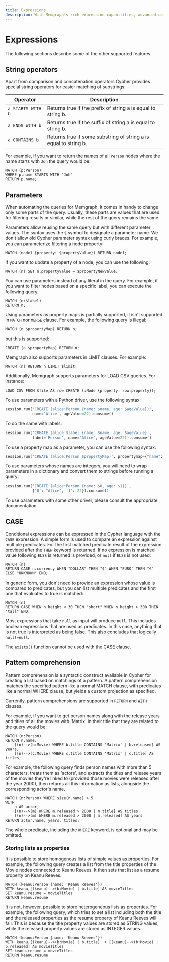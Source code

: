 ```yaml
---
title: Expressions
description: With Memgraph's rich expression capabilities, advanced computations and data processing are at your fingertips. Explore our extensive documentation and other resources for more.
---
```


# Expressions

The following sections describe some of the other supported features.

## String operators

Apart from comparison and concatenation operators Cypher provides special
string operators for easier matching of substrings:

| Operator          | Description                                                      |
| ----------------- | ---------------------------------------------------------------- |
| `a STARTS WITH b` | Returns true if the prefix of string a is equal to string b.     |
| `a ENDS WITH b`   | Returns true if the suffix of string a is equal to string b.     |
| `a CONTAINS b`    | Returns true if some substring of string a is equal to string b. |

For example, if you want to return the names of all `Person` nodes where the name starts with `Joh` the query would be:

```cypher
MATCH (p:Person)
WHERE p.name STARTS WITH 'Joh'
RETURN p.name;
```

## Parameters

When automating the queries for Memgraph, it comes in handy to change only some
parts of the query. Usually, these parts are values that are used for filtering
results or similar, while the rest of the query remains the same.

Parameters allow reusing the same query but with different parameter values. The
syntax uses the `$` symbol to designate a parameter name. We don't allow old
Cypher parameter syntax using curly braces. For example, you can parameterize
filtering a node property:

```cypher
MATCH (node1 {property: $propertyValue}) RETURN node1;
```

If you want to update a property of a node, you can use the following:

```cypher
MATCH (n) SET n.propertyValue = $propertyNewValue;
```

You can use parameters instead of any literal in the query. For example, if you want to filter nodes based on a specific label, you can execute the following query:

```cypher
MATCH (n:$label)
RETURN n;
```

Using parameters as property maps is partially supported, it isn't supported in `MATCH` nor `MERGE`
clause. For example, the following query is illegal:

```cypher
MATCH (n $propertyMap) RETURN n;
```

but this is supported:

```cypher
CREATE (n $propertyMap) RETURN n;
```

Memgraph also supports parameters in LIMIT clauses. For example:
```cypher
MATCH (n) RETURN n LIMIT $limit;
```

Additionally, Memgraph supports parameters for LOAD CSV queries. For instance:

```cypher
LOAD CSV FROM $file AS row CREATE (:Node {property: row.property});
```

To use parameters with a Python driver, use the following syntax:

```python
session.run('CREATE (alice:Person {name: $name, age: $ageValue})',
            name='Alice', ageValue=22).consume()
```

To do the same with labels:

```python
session.run('CREATE (alice:$label {name: $name, age: $ageValue}',
            label='Person', name='Alice', ageValue=22)).consume()
```

To use a property map as a parameter, you can use the following syntax:

```python
session.run('CREATE (alice:Person $propertyMap)', propertymap={"name": "Alice"}).consume()
```

To use parameters whose names are integers, you will need to wrap parameters in
a dictionary and convert them to strings before running a query:

```python
session.run('CREATE (alice:Person {name: $0, age: $1})',
            {'0': "Alice", '1': 22}).consume()
```

To use parameters with some other driver, please consult the appropriate
documentation.

## CASE

Conditional expressions can be expressed in the Cypher language with the `CASE`
expression. A simple form is used to compare an expression against multiple
predicates. For the first matched predicate result of the expression provided
after the `THEN` keyword is returned. If no expression is matched value
following `ELSE` is returned is provided, or `null` if `ELSE` is not used:

```cypher
MATCH (n)
RETURN CASE n.currency WHEN "DOLLAR" THEN "$" WHEN "EURO" THEN "€" ELSE "UNKNOWN" END;
```

In generic form, you don't need to provide an expression whose value is compared
to predicates, but you can list multiple predicates and the first one that
evaluates to true is matched:

```cypher
MATCH (n)
RETURN CASE WHEN n.height < 30 THEN "short" WHEN n.height > 300 THEN "tall" END;
```

Most expressions that take `null` as input will produce `null`. This includes boolean expressions that are used as
predicates. In this case, anything that is not true is interpreted as being false. This also concludes that logically `null!=null`.

The [`exists()`](/querying/functions#pattern-functions) function cannot be used with the CASE clause.

## Pattern comprehension

Pattern comprehension is a syntactic construct available in Cypher for creating a list based on matchings of a pattern.
A pattern comprehension matches the specified pattern like a normal MATCH clause, with predicates like a normal WHERE clause,
but yields a custom projection as specified.

Currently, pattern comprehensions are supported in `RETURN` and `WITH` clauses.

For example, if you want to get person names along with the release years and titles of all the movies with 'Matrix' in their title that they
are related to the query would be:

```cypher
MATCH (n:Person)
RETURN n.name,
    [(n)-->(b:Movie) WHERE b.title CONTAINS 'Matrix' | b.released] AS years,
    [(n)-->(c:Movie) WHERE c.title CONTAINS 'Matrix' | c.title] AS titles;
```

For example, the following query finds person names with more than 5 characters, treats them as 'actors', and extracts the titles and release years
of the movies they're linked to (provided those movies were released after the year 2000), then returns all this information as lists,
alongside the corresponding actor's name.

```cypher
MATCH (n:Person) WHERE size(n.name) > 5
WITH
    n AS actor,
    [(n)-->(m) WHERE m.released > 2000 | m.title] AS titles,
    [(n)-->(m) WHERE m.released > 2000 | m.released] AS years
RETURN actor.name, years, titles;
```

The whole predicate, including the `WHERE` keyword, is optional and may be omitted.

### Storing lists as properties
It is possible to store homogenous lists of simple values as properties.
For example, the following query creates a list from the title properties of the Movie nodes connected to Keanu Reeves.
It then sets that list as a resume property on Keanu Reeves.

```cypher
MATCH (keanu:Person {name: 'Keanu Reeves'})
WITH keanu,[(keanu)-->(b:Movie) | b.title] AS movieTitles
SET keanu.resume = movieTitles
RETURN keanu.resume
```

It is not, however, possible to store heterogeneous lists as properties.
For example, the following query, which tries to set a list including both the title and the released properties as the resume property
of Keanu Reeves will fail.
This is because the title property values are stored as STRING values, while the released property values are stored as INTEGER values.

```cypher
MATCH (keanu:Person {name: 'Keanu Reeves'})
WITH keanu,[(keanu)-->(b:Movie) | b.title]  + [(keanu)-->(b:Movie) | b.released] AS movieTitles
SET keanu.resume = movieTitles
RETURN keanu.resume
```
